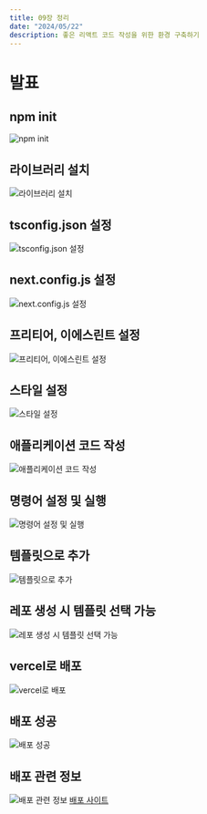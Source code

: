 ```yaml
---
title: 09장 정리
date: "2024/05/22"
description: 좋은 리액트 코드 작성을 위한 환경 구축하기
---
```


# 발표

## npm init

![npm init](/assets/minhyung/1.png)

## 라이브러리 설치

![라이브러리 설치](/assets/minhyung/2.png)

## tsconfig.json 설정

![tsconfig.json 설정](/assets/minhyung/3.png)

## next.config.js 설정

![next.config.js 설정](/assets/minhyung/4.png)

## 프리티어, 이에스린트 설정

![프리티어, 이에스린트 설정](/assets/minhyung/5.png)

## 스타일 설정

![스타일 설정](/assets/minhyung/6.png)

## 애플리케이션 코드 작성

![애플리케이션 코드 작성](/assets/minhyung/7.png)

## 명령어 설정 및 실행

![명령어 설정 및 실행](/assets/minhyung/8.png)

## 템플릿으로 추가

![템플릿으로 추가](/assets/minhyung/9.png)

## 레포 생성 시 템플릿 선택 가능

![레포 생성 시 템플릿 선택 가능](/assets/minhyung/10.png)

## vercel로 배포

![vercel로 배포](/assets/minhyung/11.png)

## 배포 성공

![배포 성공](/assets/minhyung/12.png)

## 배포 관련 정보

![배포 관련 정보](/assets/minhyung/13.png)
[배포 사이트](https://next-setting-excute.vercel.app/)
